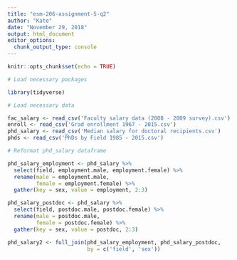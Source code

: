 ```yaml
---
title: "esm-206-assignment-5-q2"
author: "Kate"
date: "November 29, 2018"
output: html_document
editor_options: 
  chunk_output_type: console
---
```


```r
knitr::opts_chunk$set(echo = TRUE)
```


```r

# Load necessary packages

library(tidyverse)

# Load necessary data

fac_salary <- read_csv('Faculty salary data (2008 - 2009 survey).csv')
enroll <- read_csv('Grad enrollment 1967 - 2015.csv')
phd_salary <- read_csv('Median salary for doctoral recipients.csv')
phds <- read_csv('PhDs by Field 1985 - 2015.csv')

```


```r

# Reformat phd_salary dataframe

phd_salary_employment <- phd_salary %>% 
  select(field, employment.male, employment.female) %>% 
  rename(male = employment.male,
         female = employment.female) %>% 
  gather(key = sex, value = employment, 2:3)

phd_salary_postdoc <- phd_salary %>% 
  select(field, postdoc.male, postdoc.female) %>%
  rename(male = postdoc.male,
         female = postdoc.female) %>% 
  gather(key = sex, value = postdoc, 2:3)

phd_salary2 <- full_join(phd_salary_employment, phd_salary_postdoc,
                         by = c('field', 'sex'))

```

